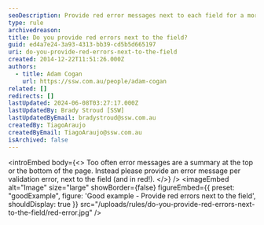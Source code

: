 ```yaml
---
seoDescription: Provide red error messages next to each field for a more intuitive and user-friendly experience.
type: rule
archivedreason:
title: Do you provide red errors next to the field?
guid: ed4a7e24-3a93-4313-bb39-cd5b5d665197
uri: do-you-provide-red-errors-next-to-the-field
created: 2014-12-22T11:51:26.000Z
authors:
  - title: Adam Cogan
    url: https://ssw.com.au/people/adam-cogan
related: []
redirects: []
lastUpdated: 2024-06-08T03:27:17.000Z
lastUpdatedBy: Brady Stroud [SSW]
lastUpdatedByEmail: bradystroud@ssw.com.au
createdBy: TiagoAraujo
createdByEmail: TiagoAraujo@ssw.com.au
isArchived: false
---
```


<introEmbed
  body={<>
Too often error messages are a summary at the top or the bottom of the page. Instead please provide an error message per validation error, next to the field (and in red!).
  </>}
/>
<imageEmbed
  alt="Image"
  size="large"
  showBorder={false}
  figureEmbed={{
    preset: "goodExample",
    figure: 'Good example - Provide red errors next to the field',
    shouldDisplay: true
  }}
  src="/uploads/rules/do-you-provide-red-errors-next-to-the-field/red-error.jpg"
/>
